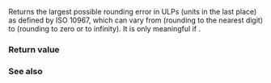 {{cpp/types/numeric_limits/title|round_error}}
{{cpp/types/numeric_limits/navbar}}
{{dcl begin}}
{{dcl rev multi|until1=c++11
|dcl1=
static T round_error() throw();
|dcl2=
static constexpr T round_error() noexcept;
}}
{{dcl end}}

Returns the largest possible rounding error in ULPs (units in the last place) as defined by ISO 10967, which can vary from {{c|0.5}} (rounding to the nearest digit) to {{c|1.0}} (rounding to zero or to infinity). It is only meaningful if {{c|1=std::numeric_limits&lt;T&gt;::is_integer == false}}.

===Return value===
{{dsc begin}}
{{dsc hitem | {{tt|T}} | {{c|std::numeric_limits&lt;T&gt;::round_error()}} }}
{{dsc | {{c/core|/* non-specialized */}}   | {{c|T()}} }}
{{dsc | {{c/core|bool}}              | {{c|false}} }}
{{dsc | {{c/core|char}}              | {{c|0}} }}
{{dsc | {{c/core|signed char}}       | {{c|0}} }}
{{dsc | {{c/core|unsigned char}}     | {{c|0}} }}
{{dsc | {{c/core|wchar_t}}           | {{c|0}} }}
{{dsc | {{c/core|char8_t}} {{mark since c++20}}  | {{c|0}} }}
{{dsc | {{c/core|char16_t}} {{mark since c++11}} | {{c|0}} }}
{{dsc | {{c/core|char32_t}} {{mark since c++11}} | {{c|0}} }}
{{dsc | {{c/core|short}}             | {{c|0}} }}
{{dsc | {{c/core|unsigned short}}    | {{c|0}} }}
{{dsc | {{c/core|int}}               | {{c|0}} }}
{{dsc | {{c/core|unsigned int}}      | {{c|0}} }}
{{dsc | {{c/core|long}}              | {{c|0}} }}
{{dsc | {{c/core|unsigned long}}     | {{c|0}} }}
{{dsc | {{c/core|long long}} {{mark since c++11}}          | {{c|0}} }}
{{dsc | {{c/core|unsigned long long}} {{mark since c++11}} | {{c|0}} }}
{{dsc | {{c/core|float}}             | {{c|0.5F}} }}
{{dsc | {{c/core|double}}            | {{c|0.5}} }}
{{dsc | {{c/core|long double}}       | {{c|0.5L}} }}
{{dsc end}}

===See also===
{{dsc begin}}
{{dsc inc|cpp/types/numeric_limits/dsc round_style}}
{{dsc end}}

{{langlinks|de|es|fr|it|ja|pt|ru|zh}}